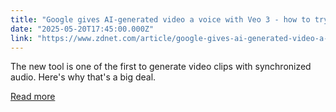 ```yaml
---
title: "Google gives AI-generated video a voice with Veo 3 - how to try it"
date: "2025-05-20T17:45:00.000Z"
link: "https://www.zdnet.com/article/google-gives-ai-generated-video-a-voice-with-veo-3-how-to-try-it/"
---
```


The new tool is one of the first to generate video clips with synchronized audio. Here's why that's a big deal.

[Read more](https://www.zdnet.com/article/google-gives-ai-generated-video-a-voice-with-veo-3-how-to-try-it/)
